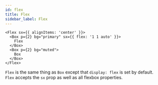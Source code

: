 ```yaml
---
id: flex
title: Flex
sidebar_label: Flex
---
```


```tsx
<Flex sx={{ alignItems: 'center' }}>
  <Box p={2} bg="primary" sx={{ flex: '1 1 auto' }}>
    Flex
  </Box>
  <Box p={2} bg="muted">
    Box
  </Box>
</Flex>
```

`Flex` is the same thing as `Box` except that `display: flex` is set by default. `Flex` accepts the `sx`
prop as well as all flexbox properties.
